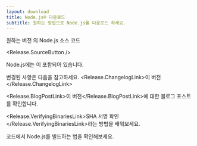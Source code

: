 ```yaml
---
layout: download
title: Node.js® 다운로드
subtitle: 원하는 방법으로 Node.js를 다운로드 하세요.
---
```


<section>
원하는 버전 <Release.VersionDropdown />의 Node.js 소스 코드

<Release.SourceButton />
</section>

<section>
Node.js에는 <Release.NpmLink />이 포함되어 있습니다.

변경된 사항은 다음을 참고하세요. <Release.ChangelogLink>이 버전</Release.ChangelogLink>

<Release.BlogPostLink>이 버전</Release.BlogPostLink>에 대한 블로그 포스트를
확인합니다.

<Release.VerifyingBinariesLink>SHA 서명 확인</Release.VerifyingBinariesLink>라는
방법을 배워보세요.

코드에서 <LinkWithIcon href="https://github.com/nodejs/node/blob/main/BUILDING.md#building-nodejs-on-supported-platforms">Node.js를 빌드하는 법</LinkWithIcon>을 확인해보세요.

</section>
